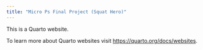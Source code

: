 ```yaml
---
title: "Micro Ps Final Project (Squat Hero)"
---
```


This is a Quarto website.

To learn more about Quarto websites visit <https://quarto.org/docs/websites>.
